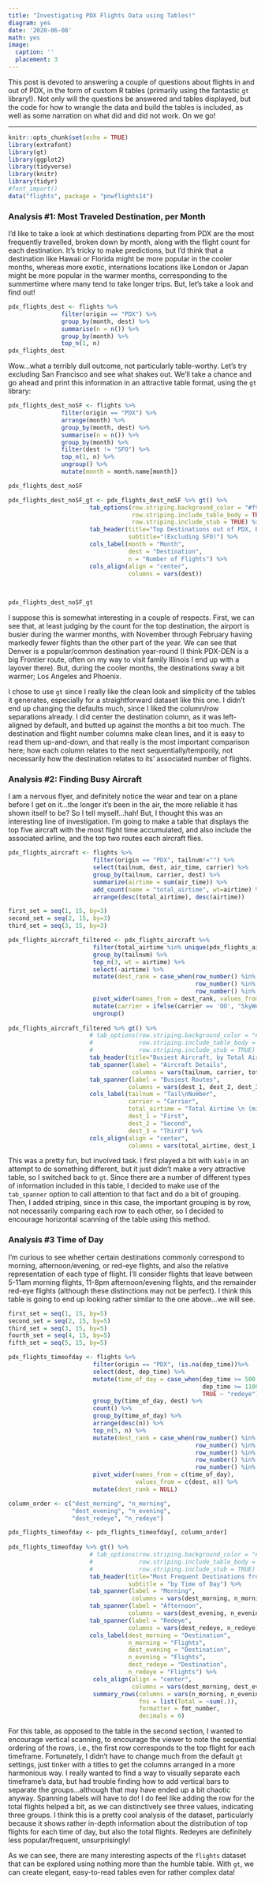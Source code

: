 ```yaml
---
title: "Investigating PDX Flights Data using Tables!"
diagram: yes
date: '2020-06-08'
math: yes
image:
  caption: ''
  placement: 3
---
```


This post is devoted to answering a couple of questions about flights in and out of PDX, in the form of custom R tables (primarily using the fantastic `gt` library!). Not only will the questions be answered and tables displayed, but the code for how to wrangle the data and build the tables is included, as well as some narration on what did and did not work. On we go!

___

```r
knitr::opts_chunk$set(echo = TRUE)
library(extrafont)
library(gt)
library(ggplot2)
library(tidyverse)
library(knitr)
library(tidyr)
#font_import()
data("flights", package = "pnwflights14")
```

### Analysis #1: Most Traveled Destination, per Month

I'd like to take a look at which destinations departing from PDX are the most frequently travelled, broken down by month, along with the flight count for each destination. It's tricky to make predictions, but I'd think that a destination like Hawaii or Florida might be more popular in the cooler months, whereas more exotic, internations locations like London or Japan might be more popular in the warmer months, corresponding to the summertime where many tend to take longer trips. But, let's take a look and find out!

```r
pdx_flights_dest <- flights %>%
               filter(origin == "PDX") %>%
               group_by(month, dest) %>%
               summarise(n = n()) %>%
               group_by(month) %>%
               top_n(1, n)
pdx_flights_dest
```

Wow...what a terribly dull outcome, not particularly table-worthy. Let's try excluding San Francisco and see what shakes out. We'll take a chance and go ahead and print this information in an attractive table format, using the `gt` library:

```r
pdx_flights_dest_noSF <- flights %>%
               filter(origin == "PDX") %>%
               arrange(month) %>%
               group_by(month, dest) %>%
               summarise(n = n()) %>%
               group_by(month) %>%
               filter(dest != "SFO") %>%
               top_n(1, n) %>%
               ungroup() %>%
               mutate(month = month.name[month])

pdx_flights_dest_noSF

pdx_flights_dest_noSF_gt <- pdx_flights_dest_noSF %>% gt() %>%
                       tab_options(row.striping.background_color = "#f9f9f9",
                                   row.striping.include_table_body = TRUE,
                                   row.striping.include_stub = TRUE) %>%
                       tab_header(title="Top Destinations out of PDX, By Month",
                                  subtitle="(Excluding SFO)") %>%
                       cols_label(month = "Month", 
                                  dest = "Destination", 
                                  n = "Number of Flights") %>%
                       cols_align(align = "center",
                                  columns = vars(dest))
                       
                       

pdx_flights_dest_noSF_gt
```

I suppose this is somewhat interesting in a couple of respects. First, we can see that, at least judging by the count for the top destination, the airport is busier during the warmer months, with November through February having markedly fewer flights than the other part of the year. We can see that Denver is a popular/common destination year-round (I think PDX-DEN is a big Frontier route, often on my way to visit family Illinois I end up with a layover there). But, during the cooler months, the destinations sway a bit warmer; Los Angeles and Phoenix. 

I chose to use `gt` since I really like the clean look and simplicity of the tables it generates, especially for a straightforward dataset like this one. I didn't end up changing the defaults much, since I liked the column/row separations already. I did center the destination column, as it was left-aligned by default, and butted up against the months a bit too much. The destination and flight number columns make clean lines, and it is easy to read them up-and-down, and that really is the most important comparison here; how each column relates to the next sequentially/temporily, not necessarily how the destination relates to its' associated number of flights.

### Analysis #2: Finding Busy Aircraft 

I am a nervous flyer, and definitely notice the wear and tear on a plane before I get on it...the longer it's been in the air, the more reliable it has shown itself to be? So I tell myself...hah! But, I thought this was an interesting line of investigation. I'm going to make a table that displays the top five aircraft with the most flight time accumulated, and also include the associated airline, and the top two routes each aircraft flies.

```r
pdx_flights_aircraft <- flights %>% 
                        filter(origin == "PDX", tailnum!="") %>%
                        select(tailnum, dest, air_time, carrier) %>%
                        group_by(tailnum, carrier, dest) %>%
                        summarize(airtime = sum(air_time)) %>%
                        add_count(name = "total_airtime", wt=airtime) %>%
                        arrange(desc(total_airtime), desc(airtime)) 

first_set = seq(1, 15, by=3)
second_set = seq(2, 15, by=3)
third_set = seq(3, 15, by=3)

pdx_flights_aircraft_filtered <- pdx_flights_aircraft %>%
                        filter(total_airtime %in% unique(pdx_flights_aircraft$total_airtime)[1:5]) %>%
                        group_by(tailnum) %>%
                        top_n(3, wt = airtime) %>%
                        select(-airtime) %>%
                        mutate(dest_rank = case_when(row_number() %in% first_set ~ "dest_1",
                                                     row_number() %in% second_set ~ "dest_2", 
                                                     row_number() %in% third_set ~ "dest_3")) %>%
                        pivot_wider(names_from = dest_rank, values_from = dest) %>%
                        mutate(carrier = ifelse(carrier == 'OO', "SkyWest", "Alaska")) %>%
                        ungroup()
                      
pdx_flights_aircraft_filtered %>% gt() %>%
                       # tab_options(row.striping.background_color = "#f9f9f9",
                       #             row.striping.include_table_body = TRUE,
                       #             row.striping.include_stub = TRUE) %>%
                       tab_header(title="Busiest Aircraft, by Total Airtime") %>%
                       tab_spanner(label = "Aircraft Details",
                                   columns = vars(tailnum, carrier, total_airtime)) %>%
                       tab_spanner(label = "Busiest Routes",
                                  columns = vars(dest_1, dest_2, dest_3)) %>%
                       cols_label(tailnum = "Tail\nNumber",
                                  carrier = "Carrier",
                                  total_airtime = "Total Airtime \n (min)",
                                  dest_1 = "First",
                                  dest_2 = "Second",
                                  dest_3 = "Third") %>%
                       cols_align(align = "center",
                                  columns = vars(total_airtime, dest_1, dest_2))
```

This was a pretty fun, but involved task. I first played a bit with `kable` in an attempt to do something different, but it just didn't make a very attractive table, so I switched back to `gt`. Since there are a number of different types of information included in this table, I decided to make use of the `tab_spanner` option to call attention to that fact and do a bit of grouping. Then, I added striping, since in this case, the important grouping is by row,  not necessarily comparing each row to each other, so I decided to encourage horizontal scanning of the table using this method.

### Analysis #3 Time of Day

I'm curious to see whether certain destinations commonly correspond to morning, afternoon/evening, or red-eye flights, and also the relative representation of each type of flight. I'll consider flights that leave between 5-11am morning flights, 11-8pm afternoon/evening flights, and the remainder red-eye flights (although these distinctions may not be perfect). I think this table is going to end up looking rather similar to the one above...we will see.

```r
first_set = seq(1, 15, by=5)
second_set = seq(2, 15, by=5)
third_set = seq(3, 15, by=5)
fourth_set = seq(4, 15, by=5)
fifth_set = seq(5, 15, by=5)

pdx_flights_timeofday <- flights %>% 
                        filter(origin == "PDX", !is.na(dep_time))%>%
                        select(dest, dep_time) %>%
                        mutate(time_of_day = case_when(dep_time >= 500 & dep_time < 1100 ~ "morning",
                                                       dep_time >= 1100 & dep_time < 1900 ~ "evening",
                                                       TRUE ~ "redeye")) %>%
                        group_by(time_of_day, dest) %>%
                        count() %>%
                        group_by(time_of_day) %>%
                        arrange(desc(n)) %>%
                        top_n(5, n) %>%
                        mutate(dest_rank = case_when(row_number() %in% first_set ~ "dest_1",
                                                     row_number() %in% second_set ~ "dest_2",
                                                     row_number() %in% third_set ~ "dest_3",
                                                     row_number() %in% fourth_set ~ "dest_4",
                                                     row_number() %in% fifth_set ~ "dest_5")) %>%
                        pivot_wider(names_from = c(time_of_day), 
                                    values_from = c(dest, n)) %>%
                        mutate(dest_rank = NULL) 

column_order <- c("dest_morning", "n_morning", 
                  "dest_evening", "n_evening",
                  "dest_redeye", "n_redeye")

pdx_flights_timeofday <- pdx_flights_timeofday[, column_order]
  
pdx_flights_timeofday %>% gt() %>%
                       # tab_options(row.striping.background_color = "#f9f9f9",
                       #             row.striping.include_table_body = TRUE,
                       #             row.striping.include_stub = TRUE) %>%
                       tab_header(title="Most Frequent Destinations from PDX",
                                  subtitle = "by Time of Day") %>%
                       tab_spanner(label = "Morning",
                                   columns = vars(dest_morning, n_morning)) %>%
                       tab_spanner(label = "Afternoon",
                                  columns = vars(dest_evening, n_evening)) %>%
                       tab_spanner(label = "Redeye",
                                  columns = vars(dest_redeye, n_redeye)) %>%
                       cols_label(dest_morning = "Destination",
                                  n_morning = "Flights",
                                  dest_evening = "Destination",
                                  n_evening = "Flights",
                                  dest_redeye = "Destination",
                                  n_redeye = "Flights") %>%
                        cols_align(align = "center",
                                   columns = vars(dest_morning, dest_evening, dest_redeye)) %>%
                        summary_rows(columns = vars(n_morning, n_evening, n_redeye),
                                     fns = list(Total = ~sum(.)),
                                     formatter = fmt_number,
                                     decimals = 0)
```

For this table, as opposed to the table in the second section, I wanted to encourage vertical scanning, to encourage the viewer to note the sequential ordering of the rows, i.e., the first row corresponds to the top flight for each timeframe. Fortunately, I didn't have to change much from the default `gt` settings, just tinker with a titles to get the columns arranged in a more harmonious way. I really wanted to find a way to visually separate each timeframe's data, but had trouble finding how to add vertical bars to separate the groups...although that may have ended up a bit chaotic anyway. Spanning labels will have to do! I do feel like adding the row for the total flights helped a bit, as we can distinctively see three values, indicating three groups. I think this is a pretty cool analysis of the dataset, particularly because it shows rather in-depth information about the distribution of top flights for each time of day, but also the total flights. Redeyes are definitely less popular/frequent, unsurprisingly!

As we can see, there are many interesting aspects of the `flights` dataset that can be explored using nothing more than the humble table. With `gt`, we can create elegant, easy-to-read tables even for rather complex data!

